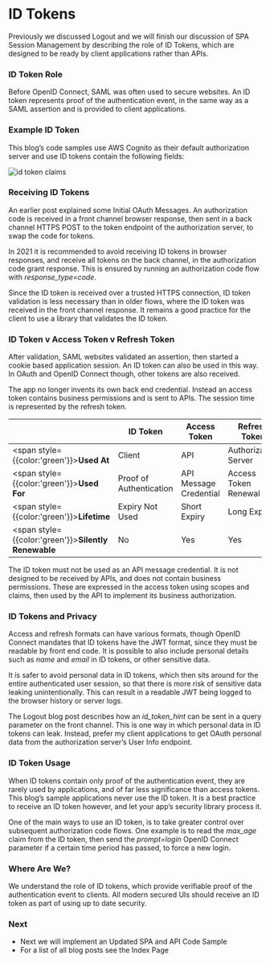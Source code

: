 # ID Tokens

Previously we discussed <Link href='/posts/logout'>Logout</Link> and we will finish our discussion of SPA Session Management by describing the role of ID Tokens, which are designed to be ready by client applications rather than APIs.

### ID Token Role

Before OpenID Connect, SAML was often used to secure websites. An ID token represents proof of the authentication event, in the same way as a SAML assertion and is provided to client applications.

### Example ID Token

This blog’s code samples use AWS Cognito as their default authorization server and use ID tokens contain the following fields:

![id token claims](/images/40/id-token-claims.jpg)

### Receiving ID Tokens

An earlier post explained some <Link href='/posts/basicspa-oauthworkflow'>Initial OAuth Messages</Link>. An authorization code is received in a front channel browser response, then sent in a back channel HTTPS POST to the token endpoint of the authorization server, to swap the code for tokens.

In 2021 it is recommended to avoid receiving ID tokens in browser responses, and receive all tokens on the back channel, in the authorization code grant response. This is ensured by running an authorization code flow with *response_type=code*.

Since the ID token is received over a trusted HTTPS connection, ID token validation is less necessary than in older flows, where the ID token was received in the front channel response. It remains a good practice for the client to use a library that validates the ID token.

### ID Token v Access Token v Refresh Token

After validation, SAML websites validated an assertion, then started a cookie based application session. An ID token can also be used in this way. In OAuth and OpenID Connect though, other tokens are also received.

The app no longer invents its own back end credential. Instead an access token contains business permissions and is sent to APIs. The session time is represented by the refresh token.

|   | ID Token | Access Token | Refresh Token |
| - | -------- | ------------ | ------------- |
| <span style={{color:'green'}}>**Used At**</span> | Client | API | Authorization Server |
| <span style={{color:'green'}}>**Used For**</span> | Proof of Authentication | API Message Credential | Access Token Renewal |
| <span style={{color:'green'}}>**Lifetime**</span> | Expiry Not Used | Short Expiry | Long Expiry |
| <span style={{color:'green'}}>**Silently Renewable**</span> | No | Yes | Yes |

The ID token must not be used as an API message credential. It is not designed to be received by APIs, and does not contain business permissions. These are expressed in the access token using scopes and claims, then used by the API to implement its business authorization.

### ID Tokens and Privacy

Access and refresh formats can have various formats, though OpenID Connect mandates that ID tokens have the JWT format, since they must be readable by front end code. It is possible to also include personal details such as *name* and *email* in ID tokens, or other sensitive data.

It is safer to avoid personal data in ID tokens, which then sits around for the entire authenticated user session, so that there is more risk of sensitive data leaking unintentionally. This can result in a readable JWT being logged to the browser history or server logs.

The <Link href='/posts/logout'>Logout</Link> blog post describes how an *id_token_hint* can be sent in a query parameter on the front channel. This is one way in which personal data in ID tokens can leak. Instead,  prefer my client applications to get OAuth personal data from the authorization server’s User Info endpoint.

### ID Token Usage

When ID tokens contain only proof of the authentication event, they are rarely used by applications, and of far less significance than access tokens. This blog’s sample applications never use the ID token. It is a best practice to receive an ID token however, and let your app’s security library process it.

One of the main ways to use an ID token, is to take greater control over subsequent authorization code flows. One example is to read the *max_age* claim from the ID token, then send the *prompt=login* OpenID Connect parameter if a certain time period has passed, to force a new login.

### Where Are We?

We understand the role of ID tokens, which provide verifiable proof of the authentication event to clients. All modern secured UIs should receive an ID token as part of using up to date security.

### Next

- Next we will implement an <Link href='/posts/improved-spa-code-sample-overview'>Updated SPA and API Code Sample</Link>
- For a list of all blog posts see the <Link href='/posts/index'>Index Page</Link>
